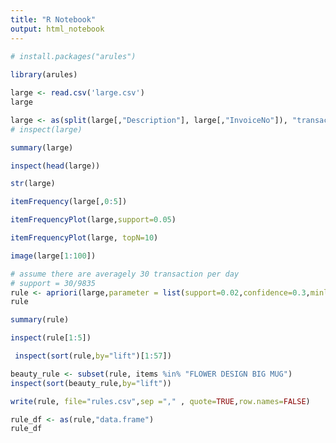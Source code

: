 ```yaml
---
title: "R Notebook"
output: html_notebook
---
```

 
```r
# install.packages("arules")
 
library(arules)
```

```r
large <- read.csv('large.csv')
large
```

```r

large <- as(split(large[,"Description"], large[,"InvoiceNo"]), "transactions")
# inspect(large)
```
 
```r
summary(large)
```

 
```r
inspect(head(large))
```
 
```r
str(large)
```
 
```r
itemFrequency(large[,0:5])
```
 
```r
itemFrequencyPlot(large,support=0.05)
```
 
```r
itemFrequencyPlot(large, topN=10)
```
 
```r
image(large[1:100])
```
 
```r
# assume there are averagely 30 transaction per day
# support = 30/9835
rule <- apriori(large,parameter = list(support=0.02,confidence=0.3,minlen=2))
rule
```

```r
summary(rule)
```

```r
inspect(rule[1:5])
```
 
```r
 inspect(sort(rule,by="lift")[1:57])
```

```r
beauty_rule <- subset(rule, items %in% "FLOWER DESIGN BIG MUG")
inspect(sort(beauty_rule,by="lift"))
```
```r
write(rule, file="rules.csv",sep ="," , quote=TRUE,row.names=FALSE)
```
 
```r
rule_df <- as(rule,"data.frame")
rule_df
```
 
 